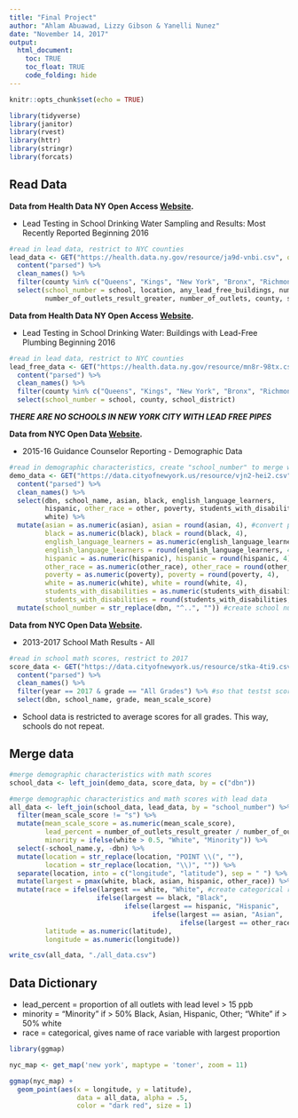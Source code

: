 ```yaml
---
title: "Final Project"
author: "Ahlam Abuawad, Lizzy Gibson & Yanelli Nunez"
date: "November 14, 2017"
output: 
  html_document:
    toc: TRUE
    toc_float: TRUE
    code_folding: hide
---
```


```r
knitr::opts_chunk$set(echo = TRUE)

library(tidyverse)
library(janitor)
library(rvest)
library(httr)
library(stringr)
library(forcats)
```

## Read Data

**Data from Health Data NY Open Access [Website](https://health.data.ny.gov/Health/Lead-Testing-in-School-Drinking-Water-Sampling-and/rkyy-fsv9).**

* Lead Testing in School Drinking Water Sampling and Results: Most Recently Reported Beginning 2016

```r
#read in lead data, restrict to NYC counties
lead_data <- GET("https://health.data.ny.gov/resource/ja9d-vnbi.csv", query = list(`$limit` = 5000)) %>% 
  content("parsed") %>% 
  clean_names() %>% 
  filter(county %in% c("Queens", "Kings", "New York", "Bronx", "Richmond")) %>% 
  select(school_number = school, location, any_lead_free_buildings, number_of_outlets_result_less, 
         number_of_outlets_result_greater, number_of_outlets, county, school_district)
```

**Data from Health Data NY Open Access [Website](https://health.data.ny.gov/Health/Lead-Testing-in-School-Drinking-Water-Buildings-wi/5hbp-c6bb).**

* Lead Testing in School Drinking Water: Buildings with Lead-Free Plumbing Beginning 2016

```r
#read in lead data, restrict to NYC counties
lead_free_data <- GET("https://health.data.ny.gov/resource/mn8r-98tx.csv", query = list(`$limit` = 5000)) %>% 
  content("parsed") %>% 
  clean_names() %>% 
  filter(county %in% c("Queens", "Kings", "New York", "Bronx", "Richmond")) %>% 
  select(school_number = school, county, school_district)
```

***THERE ARE NO SCHOOLS IN NEW YORK CITY WITH LEAD FREE PIPES***

**Data from NYC Open Data [Website](https://data.cityofnewyork.us/Education/2015-16-Guidance-Counselor-Reporting-Demographic-D/iuvu-z276).**

* 2015-16 Guidance Counselor Reporting - Demographic Data

```r
#read in demographic characteristics, create "school_number" to merge with lead data
demo_data <- GET("https://data.cityofnewyork.us/resource/vjn2-hei2.csv", query = list(`$limit` = 2000)) %>% 
  content("parsed") %>% 
  clean_names() %>% 
  select(dbn, school_name, asian, black, english_language_learners, 
         hispanic, other_race = other, poverty, students_with_disabilities,
         white) %>% 
  mutate(asian = as.numeric(asian), asian = round(asian, 4), #convert proportions to numeric
         black = as.numeric(black), black = round(black, 4),
         english_language_learners = as.numeric(english_language_learners), 
         english_language_learners = round(english_language_learners, 4),
         hispanic = as.numeric(hispanic), hispanic = round(hispanic, 4),
         other_race = as.numeric(other_race), other_race = round(other_race, 4),
         poverty = as.numeric(poverty), poverty = round(poverty, 4),
         white = as.numeric(white), white = round(white, 4),
         students_with_disabilities = as.numeric(students_with_disabilities), 
         students_with_disabilities = round(students_with_disabilities, 4)) %>% # round proportions
  mutate(school_number = str_replace(dbn, "^..", "")) #create school number to merge with lead data
```

**Data from NYC Open Data [Website](https://data.cityofnewyork.us/Education/2013-2017-School-Math-Results-All/kha6-7i9i).**

* 2013-2017 School Math Results - All

```r
#read in school math scores, restrict to 2017
score_data <- GET("https://data.cityofnewyork.us/resource/stka-4ti9.csv", query = list(`$limit` = 25000)) %>% 
  content("parsed") %>% 
  clean_names() %>% 
  filter(year == 2017 & grade == "All Grades") %>% #so that testst scores are AFTER lead measurement
  select(dbn, school_name, grade, mean_scale_score)
```

* School data is restricted to average scores for all grades. This way, schools do not repeat.

## Merge data

```r
#merge demographic characteristics with math scores
school_data <- left_join(demo_data, score_data, by = c("dbn"))

#merge demographic characteristics and math scores with lead data
all_data <- left_join(school_data, lead_data, by = "school_number") %>% 
  filter(mean_scale_score != "s") %>% 
  mutate(mean_scale_score = as.numeric(mean_scale_score),
         lead_percent = number_of_outlets_result_greater / number_of_outlets, #percent of outlets with lead
         minority = ifelse(white > 0.5, "White", "Minority")) %>% 
  select(-school_name.y, -dbn) %>% 
  mutate(location = str_replace(location, "POINT \\(", ""),
         location = str_replace(location, "\\)", "")) %>% 
  separate(location, into = c("longitude", "latitude"), sep = " ") %>% #separate lat and long
  mutate(largest = pmax(white, black, asian, hispanic, other_race)) %>% 
  mutate(race = ifelse(largest == white, "White", #create categorical race category
                      ifelse(largest == black, "Black",
                             ifelse(largest == hispanic, "Hispanic",
                                    ifelse(largest == asian, "Asian",
                                           ifelse(largest == other_race, "Other", "Missing"))))),
         latitude = as.numeric(latitude),
         longitude = as.numeric(longitude))

write_csv(all_data, "./all_data.csv")
```

## Data Dictionary

* lead_percent = proportion of all outlets with lead level > 15 ppb
* minority = "Minority" if > 50% Black, Asian, Hispanic, Other; "White" if > 50% white
* race = categorical, gives name of race variable with largest proportion

```r
library(ggmap)

nyc_map <- get_map('new york', maptype = 'toner', zoom = 11)

ggmap(nyc_map) +
  geom_point(aes(x = longitude, y = latitude), 
                 data = all_data, alpha = .5, 
                 color = "dark red", size = 1)
```






